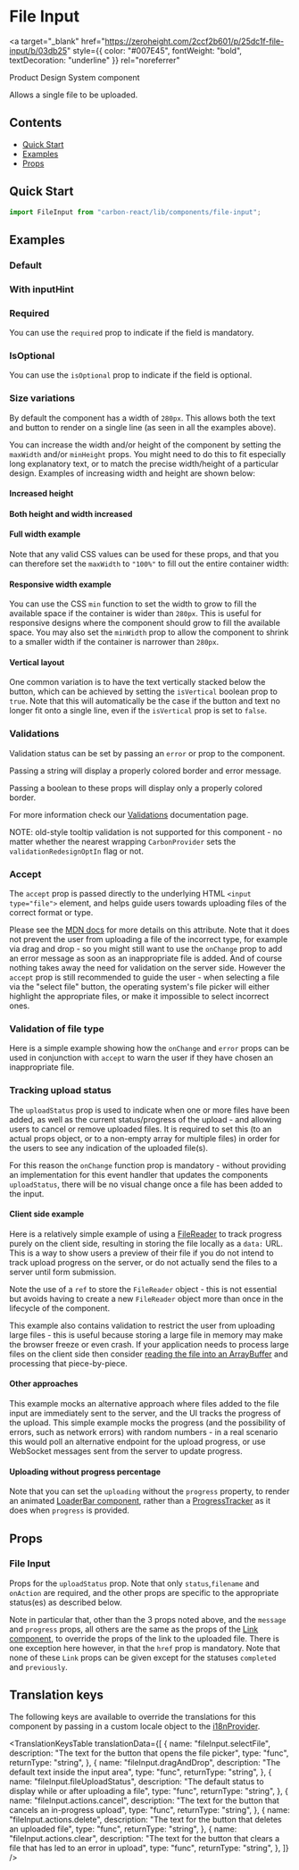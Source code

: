 

<Meta title="File Input" of={FileInputStories} />

# File Input

<a
  target="_blank"
  href="https://zeroheight.com/2ccf2b601/p/25dc1f-file-input/b/03db25"
  style={{ color: "#007E45", fontWeight: "bold", textDecoration: "underline" }}
  rel="noreferrer"
>
  Product Design System component
</a>

Allows a single file to be uploaded.

## Contents

- [Quick Start](#quick-start)
- [Examples](#examples)
- [Props](#props)

## Quick Start

```javascript
import FileInput from "carbon-react/lib/components/file-input";
```

## Examples

### Default

<Canvas of={FileInputStories.Default} />

### With inputHint

<Canvas of={FileInputStories.WithInputHint} />

### Required

You can use the `required` prop to indicate if the field is mandatory.

<Canvas of={FileInputStories.Required} />

### IsOptional

You can use the `isOptional` prop to indicate if the field is optional.

<Canvas of={FileInputStories.IsOptional} />

### Size variations

By default the component has a width of `280px`. This allows both the text and button to render on a single line (as seen in all the examples above).

You can increase the width and/or height of the component by setting the `maxWidth` and/or `minHeight` props. You might need to do this to fit especially long
explanatory text, or to match the precise width/height of a particular design. Examples of increasing width and height are shown below:

#### Increased height

<Canvas of={FileInputStories.IncreasedHeight} />

#### Both height and width increased

<Canvas of={FileInputStories.IncreasedBoth} />

#### Full width example

Note that any valid CSS values can be used for these props, and that you can therefore set the `maxWidth` to `"100%"` to fill out the entire container width:

<Canvas of={FileInputStories.FullWidth} />

#### Responsive width example

You can use the CSS `min` function to set the width to grow to fill the available space if the container is wider than `280px`. This is useful for responsive 
designs where the component should grow to fill the available space. You may also set the `minWidth` prop to allow the component to shrink to a smaller width 
if the container is narrower than `280px`.

<Canvas of={FileInputStories.ResponsiveWidth} />

#### Vertical layout

One common variation is to have the text vertically stacked below the button, which can be achieved by setting the `isVertical` boolean prop to `true`. 
Note that this will automatically be the case if the button and text no longer fit onto a single line, even if the `isVertical` prop is set to `false`.

<Canvas of={FileInputStories.Vertical} />

### Validations

Validation status can be set by passing an `error` or prop to the component.

Passing a string will display a properly colored border and error message.

Passing a boolean to these props will display only a properly colored border.

For more information check our [Validations](../?path=/docs/documentation-validations--docs) documentation page.

NOTE: old-style tooltip validation is not supported for this component - no matter whether the nearest wrapping `CarbonProvider` sets the `validationRedesignOptIn` flag or not.

<Canvas of={FileInputStories.Validation} />

### Accept

The `accept` prop is passed directly to the underlying HTML `<input type="file">` element, and helps guide users towards uploading files of the correct format or type.

Please see the [MDN docs](https://developer.mozilla.org/en-US/docs/Web/HTML/Attributes/accept) for more details on this attribute. Note that it does not prevent the user
from uploading a file of the incorrect type, for example via drag and drop - so you might still want to use the `onChange` prop to add an error message as soon as an
inappropriate file is added. And of course nothing takes away the need for validation on the server side. However the `accept` prop is still recommended to guide the user -
when selecting a file via the "select file" button, the operating system's file picker will either highlight the appropriate files, or make it impossible to select
incorrect ones.

<Canvas of={FileInputStories.Accept} />

### Validation of file type

Here is a simple example showing how the `onChange` and `error` props can be used in conjunction with `accept` to warn the user if they have chosen an inappropriate
file.

<Canvas of={FileInputStories.FileTypeValidation} />

### Tracking upload status

The `uploadStatus` prop is used to indicate when one or more files have been added, as well as the current status/progress of
the upload - and allowing users to cancel or remove uploaded files. It is required to set this (to an actual props object, or to
a non-empty array for multiple files) in order for the users to see any indication of the uploaded file(s).

For this reason the `onChange` function prop is mandatory - without providing an implementation for this event handler that updates the
components `uploadStatus`, there will be no visual change once a file has been added to the input.

#### Client side example

Here is a relatively simple example of using a [FileReader](https://developer.mozilla.org/en-US/docs/Web/API/FileReader) to track progress purely
on the client side, resulting in storing the file locally as a `data:` URL. This is a way to show users a preview of their file if you do not intend
to track upload progress on the server, or do not actually send the files to a server until form submission.

Note the use of a `ref` to store the `FileReader` object - this is not essential but avoids having to create a new `FileReader` object more than once in the
lifecycle of the component.

This example also contains validation to restrict the user from uploading large files - this is useful because storing a large file in memory may make the
browser freeze or even crash. If your application needs to process large files on the client side then consider
[reading the file into an ArrayBuffer](https://developer.mozilla.org/en-US/docs/Web/API/FileReader/readAsArrayBuffer) and processing that piece-by-piece.

<Canvas of={FileInputStories.UploadStatusClient} />

#### Other approaches

This example mocks an alternative approach where files added to the file input are immediately sent to the server, and the UI tracks the progress of the upload.
This simple example mocks the progress (and the possibility of errors, such as network errors) with random numbers - in a real scenario this would poll an
alternative endpoint for the upload progress, or use WebSocket messages sent from the server to update progress.

<Canvas of={FileInputStories.UploadStatusAlternative} />

#### Uploading without progress percentage

Note that you can set the `uploading` without the `progress` property, to render an
animated [LoaderBar component](../?path=/docs/loader-bar--docs), rather
than a [ProgressTracker](../?path=/docs/progress-tracker--docs) as it does when `progress` is provided.

<Canvas of={FileInputStories.UploadStatusNoProgress} />

## Props

### File Input

<ArgTypes of={FileInputStories} />

Props for the `uploadStatus` prop. Note that only `status`,`filename` and `onAction` are required, and the other props are specific
to the appropriate status(es) as described below.

Note in particular that, other than the 3 props noted above, and the `message` and `progress` props, all others are the same as the props of
the [Link component](../?path=/docs/link--docs), to override the props of the link to the uploaded file. There is one exception here however,
in that the `href` prop is mandatory. Note that none of these `Link` props can be given except for the statuses `completed` and `previously`.

<ArgTypes of={FileUploadStatusStories} />

## Translation keys

The following keys are available to override the translations for this component by passing in a custom locale object to the
[i18nProvider](../?path=/docs/documentation-i18n--docs).

<TranslationKeysTable
  translationData={[
    {
      name: "fileInput.selectFile",
      description: "The text for the button that opens the file picker",
      type: "func",
      returnType: "string",
    },
    {
      name: "fileInput.dragAndDrop",
      description: "The default text inside the input area",
      type: "func",
      returnType: "string",
    },
    {
      name: "fileInput.fileUploadStatus",
      description:
        "The default status to display while or after uploading a file",
      type: "func",
      returnType: "string",
    },
    {
      name: "fileInput.actions.cancel",
      description: "The text for the button that cancels an in-progress upload",
      type: "func",
      returnType: "string",
    },
    {
      name: "fileInput.actions.delete",
      description: "The text for the button that deletes an uploaded file",
      type: "func",
      returnType: "string",
    },
    {
      name: "fileInput.actions.clear",
      description:
        "The text for the button that clears a file that has led to an error in upload",
      type: "func",
      returnType: "string",
    },
  ]}
/>
